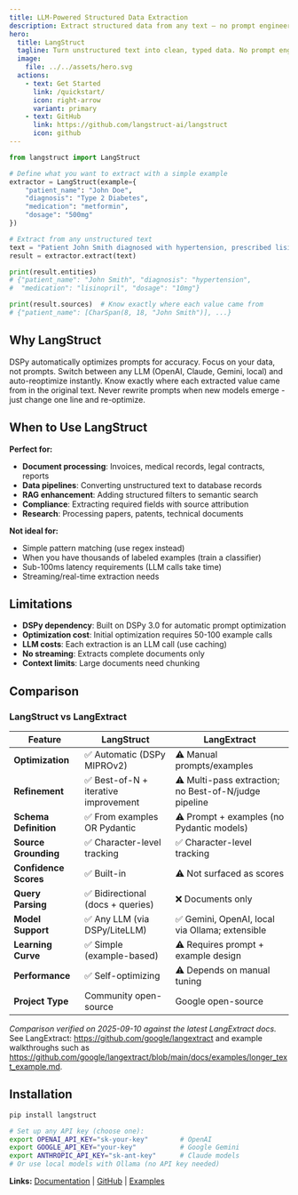 ```yaml
---
title: LLM-Powered Structured Data Extraction
description: Extract structured data from any text – no prompt engineering required
hero:
  title: LangStruct
  tagline: Turn unstructured text into clean, typed data. No prompt engineering, just examples and automatic optimization.
  image:
    file: ../../assets/hero.svg
  actions:
    - text: Get Started
      link: /quickstart/
      icon: right-arrow
      variant: primary
    - text: GitHub
      link: https://github.com/langstruct-ai/langstruct
      icon: github
---
```



```python
from langstruct import LangStruct

# Define what you want to extract with a simple example
extractor = LangStruct(example={
    "patient_name": "John Doe",
    "diagnosis": "Type 2 Diabetes",
    "medication": "metformin",
    "dosage": "500mg"
})

# Extract from any unstructured text
text = "Patient John Smith diagnosed with hypertension, prescribed lisinopril 10mg daily."
result = extractor.extract(text)

print(result.entities)
# {"patient_name": "John Smith", "diagnosis": "hypertension",
#  "medication": "lisinopril", "dosage": "10mg"}

print(result.sources)  # Know exactly where each value came from
# {"patient_name": [CharSpan(8, 18, "John Smith")], ...}
```

## Why LangStruct

<CardGrid>
	<Card title="No Prompt Engineering" icon="star">
		DSPy automatically optimizes prompts for accuracy. Focus on your data, not prompts.
	</Card>
	<Card title="Model Portability" icon="setting">
		Switch between any LLM (OpenAI, Claude, Gemini, local) and auto-reoptimize instantly.
	</Card>
	<Card title="Source Attribution" icon="document">
		Know exactly where each extracted value came from in the original text.
	</Card>
	<Card title="Future-Proof" icon="rocket">
		Never rewrite prompts when new models emerge - just change one line and re-optimize.
	</Card>
</CardGrid>

## When to Use LangStruct

**Perfect for:**
- **Document processing**: Invoices, medical records, legal contracts, reports
- **Data pipelines**: Converting unstructured text to database records
- **RAG enhancement**: Adding structured filters to semantic search
- **Compliance**: Extracting required fields with source attribution
- **Research**: Processing papers, patents, technical documents

**Not ideal for:**
- Simple pattern matching (use regex instead)
- When you have thousands of labeled examples (train a classifier)
- Sub-100ms latency requirements (LLM calls take time)
- Streaming/real-time extraction needs

## Limitations

- **DSPy dependency**: Built on DSPy 3.0 for automatic prompt optimization
- **Optimization cost**: Initial optimization requires 50-100 example calls
- **LLM costs**: Each extraction is an LLM call (use caching)
- **No streaming**: Extracts complete documents only
- **Context limits**: Large documents need chunking

## Comparison

### LangStruct vs LangExtract

| Feature | LangStruct | LangExtract |
|---------|------------|-------------|
| **Optimization** | ✅ Automatic (DSPy MIPROv2) | ⚠️ Manual prompts/examples |
| **Refinement** | ✅ Best-of-N + iterative improvement | ⚠️ Multi-pass extraction; no Best-of-N/judge pipeline |
| **Schema Definition** | ✅ From examples OR Pydantic | ⚠️ Prompt + examples (no Pydantic models) |
| **Source Grounding** | ✅ Character-level tracking | ✅ Character-level tracking |
| **Confidence Scores** | ✅ Built-in | ⚠️ Not surfaced as scores |
| **Query Parsing** | ✅ Bidirectional (docs + queries) | ❌ Documents only |
| **Model Support** | ✅ Any LLM (via DSPy/LiteLLM) | ✅ Gemini, OpenAI, local via Ollama; extensible |
| **Learning Curve** | ✅ Simple (example-based) | ⚠️ Requires prompt + example design |
| **Performance** | ✅ Self-optimizing | ⚠️ Depends on manual tuning |
| **Project Type** | Community open-source | Google open-source |

_Comparison verified on 2025-09-10 against the latest LangExtract docs._
See LangExtract: https://github.com/google/langextract and example walkthroughs such as
https://github.com/google/langextract/blob/main/docs/examples/longer_text_example.md.

## Installation

```bash
pip install langstruct

# Set up any API key (choose one):
export OPENAI_API_KEY="sk-your-key"        # OpenAI
export GOOGLE_API_KEY="your-key"           # Google Gemini
export ANTHROPIC_API_KEY="sk-ant-key"      # Claude models
# Or use local models with Ollama (no API key needed)
```

**Links:** [Documentation](/quickstart/) | [GitHub](https://github.com/langstruct-ai/langstruct) | [Examples](/examples/)
